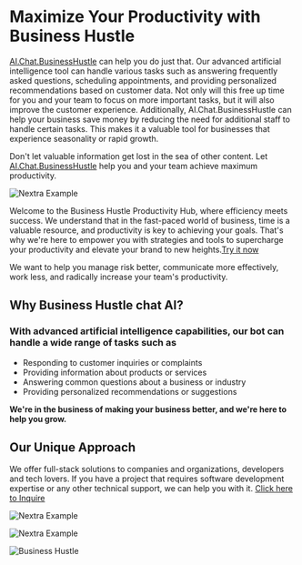 
# Maximize Your Productivity with Business Hustle


[AI.Chat.BusinessHustle](https://chat-businesshustle.vercel.app/) can help you do just that. Our advanced artificial intelligence tool can handle various tasks such as answering frequently asked questions, scheduling appointments, and providing personalized recommendations based on customer data. Not only will this free up time for you and your team to focus on more important tasks, but it will also improve the customer experience. Additionally, AI.Chat.BusinessHustle can help your business save money by reducing the need for additional staff to handle certain tasks. This makes it a valuable tool for businesses that experience seasonality or rapid growth. 

Don't let valuable information get lost in the sea of other content. Let [AI.Chat.BusinessHustle](https://chat-businesshustle.vercel.app/) help you and your team achieve maximum productivity.

<Bleed>![Nextra Example](../public/feature2.png)</Bleed>


Welcome to the Business Hustle Productivity Hub, where efficiency meets success. We understand that in the fast-paced world of business, time is a valuable resource, and productivity is key to achieving your goals. That's why we're here to empower you with strategies and tools to supercharge your productivity and elevate your brand to new heights.[Try it now](https://app.businesshustle.co.za/dashboard.php)

We want to help you manage risk better, communicate more effectively, work less, and radically increase your team's productivity. 

## Why Business Hustle chat AI? 

### With advanced artificial intelligence capabilities, our bot can handle a wide range of tasks such as

- Responding to customer inquiries or complaints
- Providing information about products or services
- Answering common questions about a business or industry
- Providing personalized recommendations or suggestions

<Bleed>
  <div style={{ border: '1px solid #888', padding: '4rem 2.5rem', textAlign: 'center' }}>
    
**We're in the business of making your business better, and we're here to help you grow.**

  </div>
</Bleed>

## Our Unique Approach 

We offer full-stack solutions to companies and organizations, developers and tech lovers. If you have a project that requires software development expertise or any other technical support, we can help you with it. [Click here to Inquire](https://bit.ly/business-hustle) 


<Bleed>![Nextra Example](../public/fs.png)</Bleed>

<Bleed>![Nextra Example](../public/neuro.gif)</Bleed>

![Business Hustle](https://img.shields.io/badge/Business-Hustle-blue)
